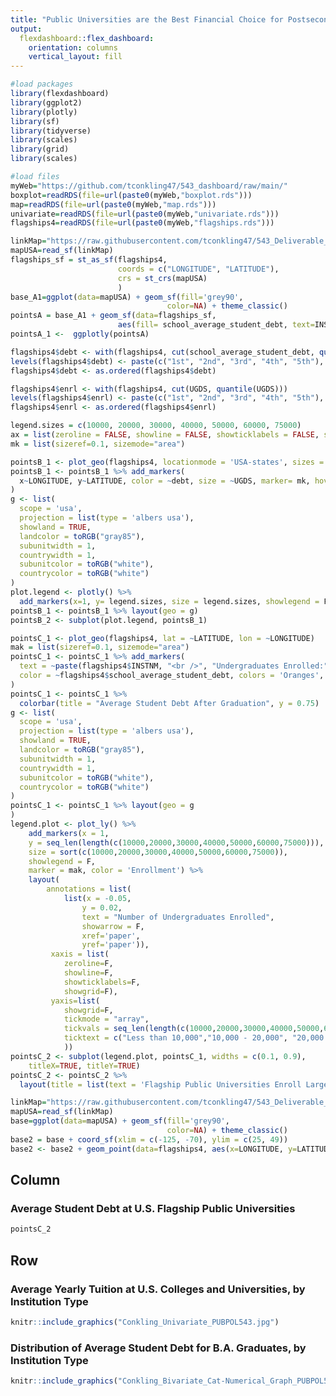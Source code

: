 ```yaml
---
title: "Public Universities are the Best Financial Choice for Postsecondary Education in the U.S."
output: 
  flexdashboard::flex_dashboard:
    orientation: columns
    vertical_layout: fill
---
```


```r
#load packages
library(flexdashboard)
library(ggplot2)
library(plotly)
library(sf)
library(tidyverse)
library(scales)
library(grid)
library(scales)
```

```r
#load files
myWeb="https://github.com/tconkling47/543_dashboard/raw/main/"
boxplot=readRDS(file=url(paste0(myWeb,"boxplot.rds")))
map=readRDS(file=url(paste0(myWeb,"map.rds")))
univariate=readRDS(file=url(paste0(myWeb,"univariate.rds")))
flagships4=readRDS(file=url(paste0(myWeb,"flagships.rds")))
```


```r
linkMap="https://raw.githubusercontent.com/tconkling47/543_Deliverable_3_Map/main/states.geojson" 
mapUSA=read_sf(linkMap)
flagships_sf = st_as_sf(flagships4,
                        coords = c("LONGITUDE", "LATITUDE"),
                        crs = st_crs(mapUSA)
                        )
base_A1=ggplot(data=mapUSA) + geom_sf(fill='grey90',
                                   color=NA) + theme_classic()
pointsA = base_A1 + geom_sf(data=flagships_sf,
                        aes(fill= school_average_student_debt, text=INSTNM))
pointsA_1 <-  ggplotly(pointsA)
```

```r
flagships4$debt <- with(flagships4, cut(school_average_student_debt, quantile(school_average_student_debt)))
levels(flagships4$debt) <- paste(c("1st", "2nd", "3rd", "4th", "5th"), "Average Student Debt")
flagships4$debt <- as.ordered(flagships4$debt)

flagships4$enrl <- with(flagships4, cut(UGDS, quantile(UGDS)))
levels(flagships4$enrl) <- paste(c("1st", "2nd", "3rd", "4th", "5th"), "Average Student Debt")
flagships4$enrl <- as.ordered(flagships4$enrl)

legend.sizes = c(10000, 20000, 30000, 40000, 50000, 60000, 75000)
ax = list(zeroline = FALSE, showline = FALSE, showticklabels = FALSE, showgrid = FALSE)
mk = list(sizeref=0.1, sizemode="area")

pointsB_1 <- plot_geo(flagships4, locationmode = 'USA-states', sizes = c(1,250))
pointsB_1 <- pointsB_1 %>% add_markers(
  x~LONGITUDE, y~LATITUDE, color = ~debt, size = ~UGDS, marker= mk, hoverinfo = "text", text = ~paste(flagships4$INSTNM, "<br />", flagships4$school_average_student_debt, flagships4$UGDS)
)
g <- list(
  scope = 'usa',
  projection = list(type = 'albers usa'),
  showland = TRUE,
  landcolor = toRGB("gray85"),
  subunitwidth = 1,
  countrywidth = 1,
  subunitcolor = toRGB("white"),
  countrycolor = toRGB("white")
)
plot.legend <- plotly() %>%
  add_markers(x=1, y= legend.sizes, size = legend.sizes, showlegend = F, marker = mk)
pointsB_1 <- pointsB_1 %>% layout(geo = g)
pointsB_2 <- subplot(plot.legend, pointsB_1)
```

```r
pointsC_1 <- plot_geo(flagships4, lat = ~LATITUDE, lon = ~LONGITUDE)
mak = list(sizeref=0.1, sizemode="area")
pointsC_1 <- pointsC_1 %>% add_markers(
  text = ~paste(flagships4$INSTNM, "<br />", "Undergraduates Enrolled:", flagships4$UGDS, "<br />",  "Average Student Debt After Graduation: $", round(flagships4$school_average_student_debt,2)),
  color = ~flagships4$school_average_student_debt, colors = 'Oranges', marker = mak, size = flagships4$UGDS, hoverinfo = "text"
)
pointsC_1 <- pointsC_1 %>%
  colorbar(title = "Average Student Debt After Graduation", y = 0.75)
g <- list(
  scope = 'usa',
  projection = list(type = 'albers usa'),
  showland = TRUE,
  landcolor = toRGB("gray85"),
  subunitwidth = 1,
  countrywidth = 1,
  subunitcolor = toRGB("white"),
  countrycolor = toRGB("white")
)
pointsC_1 <- pointsC_1 %>% layout(geo = g
)
legend.plot <- plot_ly() %>% 
    add_markers(x = 1, 
    y = seq_len(length(c(10000,20000,30000,40000,50000,60000,75000))),
    size = sort(c(10000,20000,30000,40000,50000,60000,75000)),
    showlegend = F, 
    marker = mak, color = 'Enrollment') %>%
    layout(
        annotations = list(
            list(x = -0.05, 
                y = 0.02, 
                text = "Number of Undergraduates Enrolled",
                showarrow = F, 
                xref='paper', 
                yref='paper')),
         xaxis = list(
            zeroline=F,
            showline=F,
            showticklabels=F,
            showgrid=F),
         yaxis=list(
            showgrid=F,
            tickmode = "array",
            tickvals = seq_len(length(c(10000,20000,30000,40000,50000,60000,75000))),
            ticktext = c("Less than 10,000","10,000 - 20,000", "20,000 - 30,000", "30,000 - 40,000", "40,000 - 50,000", "50,000 - 60,000", "60,000 - 75,000")
            ))
pointsC_2 <- subplot(legend.plot, pointsC_1, widths = c(0.1, 0.9), 
    titleX=TRUE, titleY=TRUE)
pointsC_2 <- pointsC_2 %>%
  layout(title = list(text = 'Flagship Public Universities Enroll Large Student Populations Who Have Relatively Low Student Debt Burdens After Graduation', y=0.97, x=0.5, font = list(family = "Courier New, monospace'", size = 20)))
```



```r
linkMap="https://raw.githubusercontent.com/tconkling47/543_Deliverable_3_Map/main/states.geojson" 
mapUSA=read_sf(linkMap)
base=ggplot(data=mapUSA) + geom_sf(fill='grey90',
                                   color=NA) + theme_classic()
base2 = base + coord_sf(xlim = c(-125, -70), ylim = c(25, 49))
base2 <- base2 + geom_point(data=flagships4, aes(x=LONGITUDE, y=LATITUDE, size=UGDS, color=school_average_student_debt)) + scale_size_continuous(range=c(1,12)) + scale_color_viridis_b(trans="log")
```



Column {data-width=650}
-----------------------------------------------------------------------

### Average Student Debt at U.S. Flagship Public Universities

```r
pointsC_2
```



Row {data-width=350}
-----------------------------------------------------------------------

### Average Yearly Tuition at U.S. Colleges and Universities, by Institution Type

```r
knitr::include_graphics("Conkling_Univariate_PUBPOL543.jpg")
```

### Distribution of Average Student Debt for B.A. Graduates, by Institution Type

```r
knitr::include_graphics("Conkling_Bivariate_Cat-Numerical_Graph_PUBPOL543.jpg")
```

